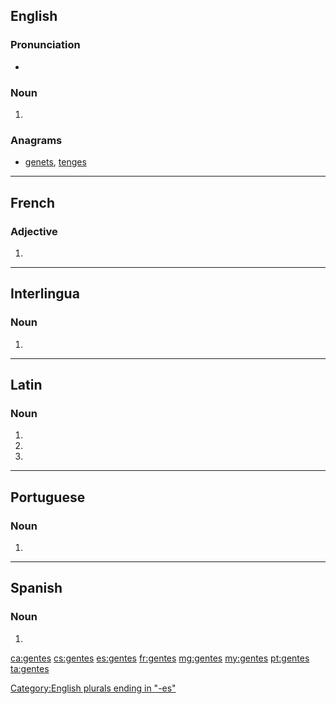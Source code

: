 ==English==

===Pronunciation===
* {{IPA|/ˈdʒɛn.tiːz/|/ˈdʒɛn.teɪz/|lang=en}}

===Noun===
{{head|en|noun plural form}}

# {{plural of|gens|lang=en}}

===Anagrams===
* [[genets#English|genets]], [[tenges#English|tenges]]

[[Category:English plurals ending in "-es"]]

----

==French==

===Adjective===
{{head|fr|adjective form}}

# {{feminine plural of|gent|lang=fr}}

----

==Interlingua==

===Noun===
{{head|ia|noun plural form}}

# {{plural of|gente|lang=ia}}

----

==Latin==

===Noun===
{{la-noun-form|gentēs}}

# {{inflection of|gēns||nom|p|lang=la}}
# {{inflection of|gēns||acc|p|lang=la}}
# {{inflection of|gēns||voc|p|lang=la}}

----

==Portuguese==

===Noun===
{{head|pt|noun form}}

# {{pt-noun form of|gente|onlyf|pl}}

----

==Spanish==

===Noun===
{{head|es|noun form}}

# {{plural of|gente|lang=es}}

[[ca:gentes]]
[[cs:gentes]]
[[es:gentes]]
[[fr:gentes]]
[[mg:gentes]]
[[my:gentes]]
[[pt:gentes]]
[[ta:gentes]]
